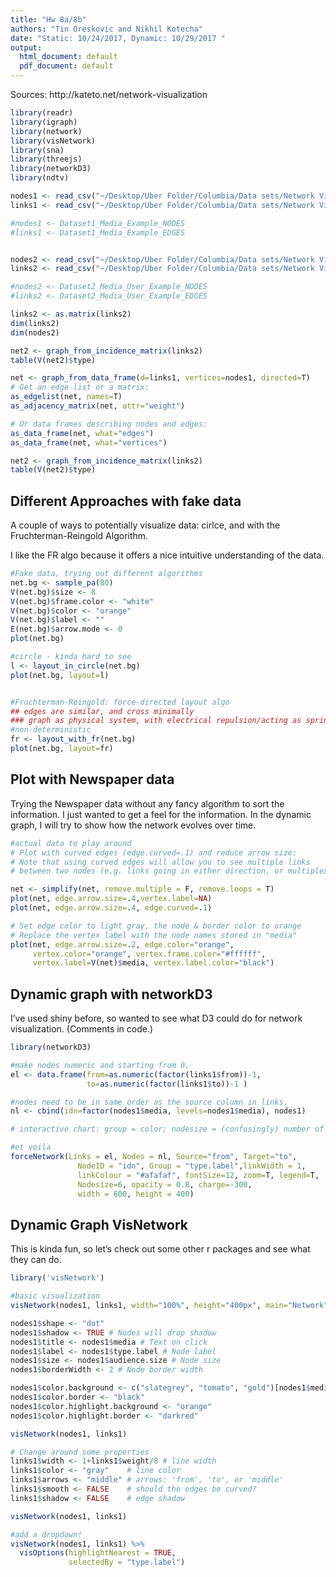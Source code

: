 ```yaml
---
title: "Hw 8a/8b"
authors: "Tin Oreskovic and Nikhil Kotecha"
date: "Static: 10/24/2017, Dynamic: 10/29/2017 "
output:
  html_document: default
  pdf_document: default
---
```

Sources: http://kateto.net/network-visualization

```r

library(readr)
library(igraph)
library(network)
library(visNetwork)
library(sna)
library(threejs)
library(networkD3)
library(ndtv)

nodes1 <- read_csv("~/Desktop/Uber Folder/Columbia/Data sets/Network Visualization - polnet2017/Data files/Dataset1-Media-Example-NODES.csv")
links1 <- read_csv("~/Desktop/Uber Folder/Columbia/Data sets/Network Visualization - polnet2017/Data files/Dataset1-Media-Example-EDGES.csv")

#nodes1 <- Dataset1_Media_Example_NODES
#links1 <- Dataset1_Media_Example_EDGES


nodes2 <- read_csv("~/Desktop/Uber Folder/Columbia/Data sets/Network Visualization - polnet2017/Data files/Dataset2-Media-User-Example-NODES.csv")
links2 <- read_csv("~/Desktop/Uber Folder/Columbia/Data sets/Network Visualization - polnet2017/Data files/Dataset2-Media-User-Example-EDGES.csv") 

#nodes2 <- Dataset2_Media_User_Example_NODES
#links2 <- Dataset2_Media_User_Example_EDGES

links2 <- as.matrix(links2)
dim(links2)
dim(nodes2)

net2 <- graph_from_incidence_matrix(links2)
table(V(net2)$type)

net <- graph_from_data_frame(d=links1, vertices=nodes1, directed=T)
# Get an edge list or a matrix:
as_edgelist(net, names=T)
as_adjacency_matrix(net, attr="weight")

# Or data frames describing nodes and edges:
as_data_frame(net, what="edges")
as_data_frame(net, what="vertices")

net2 <- graph_from_incidence_matrix(links2)
table(V(net2)$type)

```

## Different Approaches with fake data

A couple of ways to potentially visualize data: cirlce, and with the Fruchterman-Reingold Algorithm. 

I like the FR algo because it offers a nice intuitive understanding of the data. 


```r
#Fake data, trying out different algorithms
net.bg <- sample_pa(80) 
V(net.bg)$size <- 8
V(net.bg)$frame.color <- "white"
V(net.bg)$color <- "orange"
V(net.bg)$label <- "" 
E(net.bg)$arrow.mode <- 0
plot(net.bg)

#circle - kinda hard to see
l <- layout_in_circle(net.bg)
plot(net.bg, layout=l)


#Fruchterman-Reingold: force-directed layout algo
## edges are similar, and cross minimally
### graph as physical system, with electrical repulsion/acting as springs
#non-deterministic
fr <- layout_with_fr(net.bg)
plot(net.bg, layout=fr)

```

## Plot with Newspaper data

Trying the Newspaper data without any fancy algorithm to sort the information.  I just wanted to get a feel for the information. In the dynamic graph, I will try to show how the network evolves over time. 

```r

#actual data to play around 
# Plot with curved edges (edge.curved=.1) and reduce arrow size:
# Note that using curved edges will allow you to see multiple links
# between two nodes (e.g. links going in either direction, or multiplex links)

net <- simplify(net, remove.multiple = F, remove.loops = T) 
plot(net, edge.arrow.size=.4,vertex.label=NA)
plot(net, edge.arrow.size=.4, edge.curved=.1)

# Set edge color to light gray, the node & border color to orange 
# Replace the vertex label with the node names stored in "media"
plot(net, edge.arrow.size=.2, edge.color="orange",
     vertex.color="orange", vertex.frame.color="#ffffff",
     vertex.label=V(net)$media, vertex.label.color="black") 


```

## Dynamic graph with networkD3

I've used shiny before, so wanted to see what D3 could do for network visualization. (Comments in code.)

```r

library(networkD3)

#make nodes numeric and starting from 0. 
el <- data.frame(from=as.numeric(factor(links1$from))-1, 
                 to=as.numeric(factor(links1$to))-1 )

#nodes need to be in same order as the source column in links. 
nl <- cbind(idn=factor(nodes1$media, levels=nodes1$media), nodes1)

# interactive chart: group = color; nodesize = (confusingly) number of column in node data, used for sizing; (based on a similar algorithm to above) charge = if negative, refers to node repulsion OR if positive, attraction. 

#et voila
forceNetwork(Links = el, Nodes = nl, Source="from", Target="to",
               NodeID = "idn", Group = "type.label",linkWidth = 1,
               linkColour = "#afafaf", fontSize=12, zoom=T, legend=T,
               Nodesize=6, opacity = 0.8, charge=-300, 
               width = 600, height = 400)
```

## Dynamic Graph VisNetwork

This is kinda fun, so let's check out some other r packages and see what they can do. 

```r

library('visNetwork') 

#basic visualization
visNetwork(nodes1, links1, width="100%", height="400px", main="Network")

nodes1$shape <- "dot"  
nodes1$shadow <- TRUE # Nodes will drop shadow
nodes1$title <- nodes1$media # Text on click
nodes1$label <- nodes1$type.label # Node label
nodes1$size <- nodes1$audience.size # Node size
nodes1$borderWidth <- 2 # Node border width

nodes1$color.background <- c("slategrey", "tomato", "gold")[nodes1$media.type]
nodes1$color.border <- "black"
nodes1$color.highlight.background <- "orange"
nodes1$color.highlight.border <- "darkred"

visNetwork(nodes1, links1)

# Change around some properties
links1$width <- 1+links1$weight/8 # line width
links1$color <- "gray"    # line color  
links1$arrows <- "middle" # arrows: 'from', 'to', or 'middle'
links1$smooth <- FALSE    # should the edges be curved?
links1$shadow <- FALSE    # edge shadow

visNetwork(nodes1, links1)

#add a dropdown! 
visNetwork(nodes1, links1) %>%
  visOptions(highlightNearest = TRUE, 
             selectedBy = "type.label")
```

